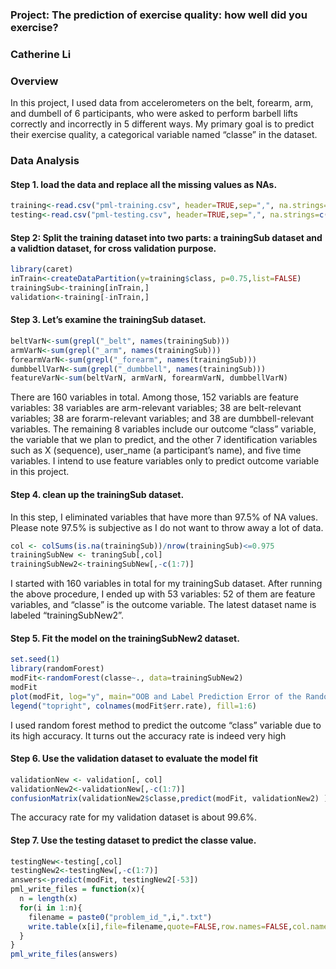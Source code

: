 ### Project: The prediction of exercise quality: how well did you exercise? 
### Catherine Li

### Overview
In this project, I used data from accelerometers on the belt, forearm, arm, and dumbell of 6 participants, who were asked to perform barbell lifts correctly and incorrectly in 5 different ways. My primary goal is to predict their exercise quality, a categorical variable named "classe" in the dataset.

### Data Analysis

#### Step 1. load the data and replace all the missing values as NAs. 

```r
training<-read.csv("pml-training.csv", header=TRUE,sep=",", na.strings=c("", "NA", "#DIV/0!"))
testing<-read.csv("pml-testing.csv", header=TRUE,sep=",", na.strings=c("", "NA", "#DIV/0!"))
```

#### Step 2: Split the training dataset into two parts: a trainingSub dataset and a validtion dataset, for cross validation purpose. 

```r
library(caret)
inTrain<-createDataPartition(y=training$class, p=0.75,list=FALSE)
trainingSub<-training[inTrain,]
validation<-training[-inTrain,]
```

#### Step 3. Let's examine the trainingSub dataset. 
```r
beltVarN<-sum(grepl("_belt", names(trainingSub)))
armVarN<-sum(grepl("_arm", names(trainingSub)))
forearmVarN<-sum(grepl("_forearm", names(trainingSub)))
dumbbellVarN<-sum(grepl("_dumbbell", names(trainingSub)))
featureVarN<-sum(beltVarN, armVarN, forearmVarN, dumbbellVarN)
```

There are 160 variables in total. Among those, 152 variabls are feature variables: 38 variables are arm-relevant variables; 38 are belt-relevant variables; 38 are forarm-relevant variables; and 38 are dumbbell-relevant variables. The remaining 8 variables include our outcome "class" variable, the variable that we plan to predict, and the other 7 identification variables such as X (sequence), user_name (a participant's name), and five time variables. I intend to use feature variables only to predict outcome variable in this project. 

#### Step 4. clean up the trainingSub dataset.
In this step, I eliminated variables that have more than 97.5% of NA values. Please note 97.5% is subjective as I do not want to throw away a lot of data.  

```r
col <- colSums(is.na(trainingSub))/nrow(trainingSub)<=0.975
trainingSubNew <- traningSub[,col]
trainingSubNew2<-trainingSubNew[,-c(1:7)]
```

I started with 160 variables in total for my trainingSub dataset. After running the above procedure, I ended up with 53 variables: 52 of them are feature variables, and "classe" is the outcome variable. The latest dataset name is labeled "trainingSubNew2".

#### Step 5. Fit the model on the trainingSubNew2 dataset. 

```r
set.seed(1)
library(randomForest)
modFit<-randomForest(classe~., data=trainingSubNew2)
modFit
plot(modFit, log="y", main="OOB and Label Prediction Error of the Random Forest Model")
legend("topright", colnames(modFit$err.rate), fill=1:6)

```

I used random forest method to predict the outcome "class" variable due to its high accuracy. It turns out the accuracy rate is indeed very high  

#### Step 6. Use the validation dataset to evaluate the model fit

```r
validationNew <- validation[, col]
validationNew2<-validationNew[,-c(1:7)]
confusionMatrix(validationNew2$classe,predict(modFit, validationNew2) )
```

The accuracy rate for my validation dataset is about 99.6%.

#### Step 7. Use the testing dataset to predict the classe value.
```r
testingNew<-testing[,col]
testingNew2<-testingNew[,-c(1:7)]
answers<-predict(modFit, testingNew2[-53])
pml_write_files = function(x){
  n = length(x)
  for(i in 1:n){
    filename = paste0("problem_id_",i,".txt")
    write.table(x[i],file=filename,quote=FALSE,row.names=FALSE,col.names=FALSE)
  }
}
pml_write_files(answers)
```

